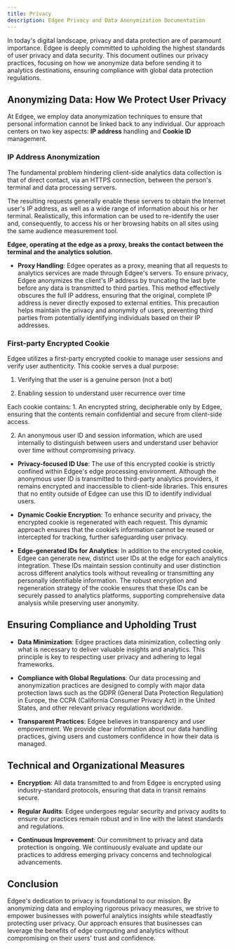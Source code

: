 ```yaml
---
title: Privacy
description: Edgee Privacy and Data Anonymization Documentation
---
```


In today's digital landscape, privacy and data protection are of paramount importance. Edgee is deeply committed to 
upholding the highest standards of user privacy and data security. This document outlines our privacy practices, 
focusing on how we anonymize data before sending it to analytics destinations, ensuring compliance with global data protection regulations.

## Anonymizing Data: How We Protect User Privacy

At Edgee, we employ data anonymization techniques to ensure that personal information cannot be linked back to any individual. 
Our approach centers on two key aspects: **IP address** handling and **Cookie ID** management.

### IP Address Anonymization

The fundamental problem hindering client-side analytics data collection is that of direct contact, via an HTTPS connection, 
between the person's terminal and data processing servers.

The resulting requests generally enable these servers to obtain the Internet user's IP address, as well as a wide range of information 
about his or her terminal. Realistically, this information can be used to re-identify the user and, consequently, to access his or her 
browsing habits on all sites using the same audience measurement tool.

**Edgee, operating at the edge as a proxy, breaks the contact between the terminal and the analytics solution.**

- **Proxy Handling**: Edgee operates as a proxy, meaning that all requests to analytics services are made through Edgee's servers.
To ensure privacy, Edgee anonymizes the client's IP address by truncating the last byte before any data is transmitted to third parties. 
This method effectively obscures the full IP address, ensuring that the original, complete IP address is never directly exposed to external entities. 
This precaution helps maintain the privacy and anonymity of users, preventing third parties from potentially identifying individuals based on their 
IP addresses.

### First-party Encrypted Cookie

Edgee utilizes a first-party encrypted cookie to manage user sessions and verify user authenticity. This cookie serves a dual purpose:

  1. Verifying that the user is a genuine person (not a bot)

  2. Enabling session to understand user recurrence over time

<Note>
Each cookie contains: 
1. An encrypted string, decipherable only by Edgee, ensuring that the contents remain confidential and secure from client-side access.
  
2. An anonymous user ID and session information, which are used internally to distinguish between users and understand user behavior 
over time without compromising privacy.
</Note>

- **Privacy-focused ID Use**: The use of this encrypted cookie is strictly confined within Edgee's edge processing environment. 
Although the anonymous user ID is transmitted to third-party analytics providers, it remains encrypted and inaccessible to client-side libraries. 
This ensures that no entity outside of Edgee can use this ID to identify individual users.

- **Dynamic Cookie Encryption**: To enhance security and privacy, the encrypted cookie is regenerated with each request. This dynamic approach 
ensures that the cookie’s information cannot be reused or intercepted for tracking, further safeguarding user privacy.

- **Edge-generated IDs for Analytics**: In addition to the encrypted cookie, Edgee can generate new, distinct user IDs at the edge for each 
analytics integration. These IDs maintain session continuity and user distinction across different analytics tools without revealing or 
transmitting any personally identifiable information. The robust encryption and regeneration strategy of the cookie ensures that these 
IDs can be securely passed to analytics platforms, supporting comprehensive data analysis while preserving user anonymity.

## Ensuring Compliance and Upholding Trust

- **Data Minimization**: Edgee practices data minimization, collecting only what is necessary to deliver valuable insights and analytics. 
This principle is key to respecting user privacy and adhering to legal frameworks.

- **Compliance with Global Regulations**: Our data processing and anonymization practices are designed to comply with major data protection 
laws such as the GDPR (General Data Protection Regulation) in Europe, the CCPA (California Consumer Privacy Act) in the United States, 
and other relevant privacy regulations worldwide.

- **Transparent Practices**: Edgee believes in transparency and user empowerment. We provide clear information about our data handling practices, 
giving users and customers confidence in how their data is managed.

## Technical and Organizational Measures

- **Encryption**: All data transmitted to and from Edgee is encrypted using industry-standard protocols, ensuring that data in transit remains secure.

- **Regular Audits**: Edgee undergoes regular security and privacy audits to ensure our practices remain robust and in line with the latest standards and regulations.

- **Continuous Improvement**: Our commitment to privacy and data protection is ongoing. We continuously evaluate and update our practices 
to address emerging privacy concerns and technological advancements.

## Conclusion

Edgee's dedication to privacy is foundational to our mission. By anonymizing data and employing rigorous privacy measures, 
we strive to empower businesses with powerful analytics insights while steadfastly protecting user privacy. Our approach 
ensures that businesses can leverage the benefits of edge computing and analytics without compromising on their users' trust and confidence.

